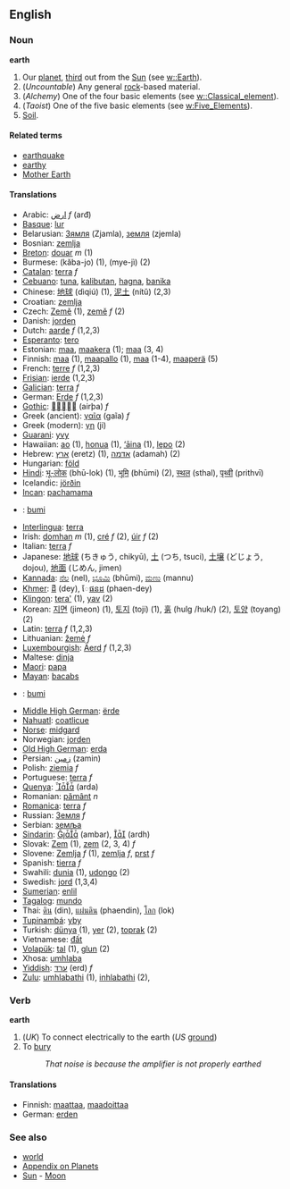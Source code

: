 ==English==
===Noun===
'''earth'''
# Our [[planet]], [[third]] out from the [[Sun]] (see [[w::Earth]]).
# (''Uncountable'') Any general [[rock]]-based material.
# (''Alchemy'') One of the four basic elements (see [[w::Classical_element]]).
# (''Taoist'') One of the five basic elements (see [[w:Five_Elements]]).
# [[Soil]].

====Related terms====
*[[earthquake]]
*[[earthy]]
*[[Mother Earth]]

====Translations====
*Arabic: [[ارض]] ''f'' (arđ)
*[[Basque]]: [[lur]]
*Belarusian: [[Зямля]] (Zjamla), [[земля]] (zjemla)
*Bosnian: [[zemlja]]
*[[Breton]]: [[douar]] ''m'' (1)
*Burmese: (kăba-jo) (1), (mye-jì) (2)
*[[Catalan]]: [[terra]] ''f''
*[[Cebuano]]: [[tuna]], [[kalibutan]], [[hagna]], [[banika]]
*Chinese: [[地球]] (dìqiú) (1), [[泥土]] (nítǔ) (2,3)
*Croatian: [[zemlja]]
*Czech: [[Země]] (1), [[země]] ''f'' (2) 
*Danish: [[jorden]]
*Dutch: [[aarde]] ''f'' (1,2,3)
*[[Esperanto]]: [[tero]]
*Estonian: [[Maa#Estonian|maa]], [[maakera]] (1); [[maa#Estonian|maa]] (3, 4)
*Finnish: [[Maa#Finnish|maa]] (1), [[maapallo]] (1), [[maa#Finnish|maa]] (1-4), [[maaperä]] (5)
*French: [[terre]] ''f'' (1,2,3)
*[[Frisian]]: [[ierde]] (1,2,3)
*[[Galician]]: [[terra]] ''f''
*German: [[Erde]] ''f'' (1,2,3)
*[[Gothic]]: [[]] (airþa) ''f''
*Greek (ancient): [[γαῖα]] (gaĩa) ''f''
*Greek (modern): [[γη]] (ji)
*[[Guarani]]: [[yvy]]
*Hawaiian: [[ao]] (1), [[honua]] (1), [[‘āina]] (1), [[lepo]] (2)
*Hebrew: [[ארץ]] (eretz) (1), [[אדמה]] (adamah) (2)
*Hungarian: [[föld]]
*[[Hindi]]: [[भू-लोक]] (bhū-lok) (1), [[भूमि]] (bhūmi) (2), [[स्थल]] (sthal), [[पृथ्वी]] (prithvī)
*Icelandic: [[jörðin]]
*[[Incan]]: [[pachamama]]
*{{id}}: [[bumi]]
*[[Interlingua]]: [[terra]]
*Irish: [[domhan]] ''m'' (1), [[cré]] ''f'' (2), [[úir]] ''f'' (2)
*Italian: [[terra]] ''f''
*Japanese: [[地球]] (ちきゅう, chikyū), [[土]] (つち, tsuci), [[土壌]] (どじょう, dojou), [[地面]] (じめん, jimen)
*[[Kannada]]: [[ನೆಲ]] (nel), [[ಭೂಮಿ]] (bhūmi), [[ಮಣು]] (mannu)
*[[Khmer]]: [[ដី]] (dey), [[ែផនដ]] (phaen-dey)
*[[Klingon]]: [[tera']] (1), [[yav]] (2)
*Korean: [[지면]] (jimeon) (1), [[토지]] (toji) (1), [[훍]] (hulg /huk/) (2), [[토양]] (toyang) (2)
*Latin: [[terra]] ''f'' (1,2,3)
*Lithuanian: [[žemė]] ''f''
*[[Luxembourgish]]: [[Äerd]] ''f'' (1,2,3)
*Maltese: [[dinja]]
*[[Maori]]: [[papa]]
*[[Mayan]]: [[bacabs]]
*{{ms}}: [[bumi]]
*[[Middle High German]]: [[ërde]]
*[[Nahuatl]]: [[coatlicue]]
*[[Norse]]: [[midgard]]
*Norwegian: [[jorden]]
*[[Old High German]]: [[erda]]
*Persian: [[زمین]] (zamin)
*Polish: [[ziemia]] ''f''
*Portuguese: [[terra]] ''f''
*[[Quenya]]: [[]] (arda)
*Romanian: [[pământ]] ''n''
*[[Romanica]]: [[terra]] ''f''
*Russian: [[Земля]] ''f''
*Serbian: [[земља]]
*[[Sindarin]]: [[]] (ambar), [[]] (ardh)
*Slovak: [[Zem]] (1), [[zem]] (2, 3, 4) ''f''
*Slovene: [[Zemlja]] ''f'' (1), [[zemlja]] ''f'', [[prst]] ''f''
*Spanish: [[tierra]] ''f''
*Swahili: [[dunia]] (1), [[udongo]] (2)
*Swedish: [[jord]] (1,3,4)
*[[Sumerian]]: [[enlil]]
*[[Tagalog]]: [[mundo]]
*Thai: [[ดิน]] (din), [[แผ่นดิน]] (phaendin), [[โลก]] (lok)
*[[Tupinambá]]: [[yby]]
*Turkish: [[dünya]] (1), [[yer]] (2), [[toprak]] (2)
*Vietnamese: [[đất]]
*[[Volapük]]: [[tal]] (1), [[glun]] (2)
*Xhosa: [[umhlaba]]
*[[Yiddish]]: [[ערד]] (erd) ''f''
*[[Zulu]]: [[umhlabathi]] (1), [[inhlabathi]] (2),

===Verb=== <!-- Please confirm, but I distinctly recall hearing it -->
'''earth'''
# (''UK'') To connect electrically to the earth (''US'' [[ground]])
# To [[bury]]
#: ''That noise is because the amplifier is not properly earthed''

====Translations====
*Finnish: [[maattaa]], [[maadoittaa]]
*German: [[erden]]

===See also===
*[[world]]
*[[Wiktionary_Appendix:Planets|Appendix on Planets]]
*[[Sun]] - [[Moon]]